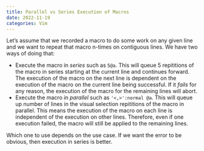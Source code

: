 ```yaml
---
title: Parallel vs Series Execution of Macros
date: 2022-11-19
categories: Vim
---
```

Let's assume that we recorded a macro to do some work on any given line and we
want to repeat that macro n-times on contiguous lines. We have two ways of
doing that:

- Execute the macro in *series* such as `5@a`. This will queue 5 repititions of
  the macro in series starting at the current line and continues forward. The
  execution of the macro on the next line is dependent on the execution of the
  macro on the current line being successful. If it *fails* for any reason, the
  execution of the macro for the remaining lines will abort.
- Execute the macro in *parallel* such as `'<,>':normal @a`. This will queue up
  number of lines in the visual selection repititions of the macro in parallel.
  This means the execution of the macro on each line is independent of the
  execution on other lines. Therefore, even if one execution failed, the macro
  will still be applied to the remaining lines.

Which one to use depends on the use case. If we want the error to be obvious,
then execution in series is better.
